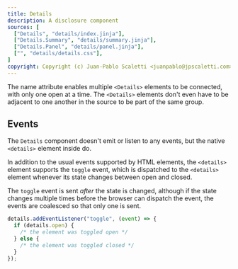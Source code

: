 ```yaml
---
title: Details
description: A disclosure component
sources: [
  ["Details", "details/index.jinja"],
  ["Details.Summary", "details/summary.jinja"],
  ["Details.Panel", "details/panel.jinja"],
  ["", "details/details.css"],
]
copyright: Copyright (c) Juan-Pablo Scaletti <juanpablo@jpscaletti.com>
---
```


<Example name="ex.Details" />

The name attribute enables multiple `<Details>` elements to be connected, with only one open at a time. The `<Details>` elements don't even have to be adjacent to one another in the source to be part of the same group.

<Example name="ex.Accordion" />


## Events

The `Details` component doesn't emit or listen to any events, but the native `<details>` element inside do.

In addition to the usual events supported by HTML elements, the `<details>` element supports the `toggle` event,
which is dispatched to the `<details>` element whenever its state changes between open and closed.

The `toggle` event is sent *after* the state is changed, although if the state changes multiple times before the
browser can dispatch the event, the events are coalesced so that only one is sent.

```js
details.addEventListener("toggle", (event) => {
  if (details.open) {
    /* the element was toggled open */
  } else {
    /* the element was toggled closed */
  }
});
```

<Sources />
